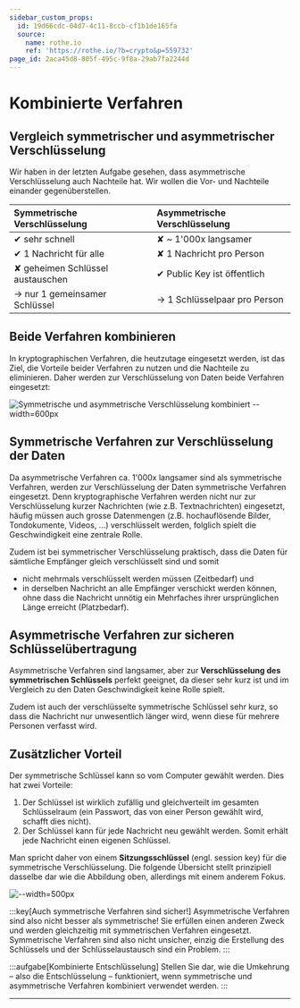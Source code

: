 ```yaml
---
sidebar_custom_props:
  id: 19d66cdc-04d7-4c11-8ccb-cf1b1de165fa
  source:
    name: rothe.io
    ref: 'https://rothe.io/?b=crypto&p=559732'
page_id: 2aca45d8-805f-495c-9f8a-29ab7fa2244d
---
```


# Kombinierte Verfahren

## Vergleich symmetrischer und asymmetrischer Verschlüsselung
Wir haben in der letzten Aufgabe gesehen, dass asymmetrische Verschlüsselung auch Nachteile hat. Wir wollen die Vor- und Nachteile einander gegenüberstellen.

| Symmetrische Verschlüsselung     | Asymmetrische Verschlüsselung |
|:---------------------------------|:------------------------------|
| ✔ sehr schnell                   | ✘ ~ 1'000x langsamer          |
| ✔ 1 Nachricht für alle           | ✘ 1 Nachricht pro Person      |
| ✘ geheimen Schlüssel austauschen | ✔ Public Key ist öffentlich   |
| → nur 1 gemeinsamer Schlüssel    | → 1 Schlüsselpaar pro Person  |

## Beide Verfahren kombinieren
In kryptographischen Verfahren, die heutzutage eingesetzt werden, ist das Ziel, die Vorteile beider Verfahren zu nutzen und die Nachteile zu eliminieren. Daher werden zur Verschlüsselung von Daten beide Verfahren eingesetzt:

![Symmetrische und asymmetrische Verschlüsselung kombiniert --width=600px](img/symm-asymm-encryption.svg)

## Symmetrische Verfahren zur Verschlüsselung der Daten
Da asymmetrische Verfahren ca. 1'000x langsamer sind als symmetrische Verfahren, werden zur Verschlüsselung der Daten symmetrische Verfahren eingesetzt. Denn kryptographische Verfahren werden nicht nur zur Verschlüsselung kurzer Nachrichten (wie z.B. Textnachrichten) eingesetzt, häufig müssen auch grosse Datenmengen (z.B. hochauflösende Bilder, Tondokumente, Videos, ...) verschlüsselt werden, folglich spielt die Geschwindigkeit eine zentrale Rolle.

Zudem ist bei symmetrischer Verschlüsselung praktisch, dass die Daten für sämtliche Empfänger gleich verschlüsselt sind und somit
- nicht mehrmals verschlüsselt werden müssen (Zeitbedarf) und
- in derselben Nachricht an alle Empfänger verschickt werden können, ohne dass die Nachricht unnötig ein Mehrfaches ihrer ursprünglichen Länge erreicht (Platzbedarf).

## Asymmetrische Verfahren zur sicheren Schlüsselübertragung
Asymmetrische Verfahren sind langsamer, aber zur **Verschlüsselung des symmetrischen Schlüssels** perfekt geeignet, da dieser sehr kurz ist und im Vergleich zu den Daten Geschwindigkeit keine Rolle spielt.

Zudem ist auch der verschlüsselte symmetrische Schlüssel sehr kurz, so dass die Nachricht nur unwesentlich länger wird, wenn diese für mehrere Personen verfasst wird.

## Zusätzlicher Vorteil
Der symmetrische Schlüssel kann so vom Computer gewählt werden. Dies hat zwei Vorteile:

1. Der Schlüssel ist wirklich zufällig und gleichverteilt im gesamten Schlüsselraum (ein Passwort, das von einer Person gewählt wird, schafft dies nicht).
2. Der Schlüssel kann für jede Nachricht neu gewählt werden. Somit erhält jede Nachricht einen eigenen Schlüssel.


Man spricht daher von einem **Sitzungsschlüssel** (engl. session key) für die symmetrische Verschlüsselung. Die folgende Übersicht stellt prinzipiell dasselbe dar wie die Abbildung oben, allerdings mit einem anderem Fokus.

![--width=500px](img/symm-asymm-encryption-binary.svg)

:::key[Auch symmetrische Verfahren sind sicher!]
Asymmetrische Verfahren sind also nicht besser als symmetrische! Sie erfüllen einen anderen Zweck und werden gleichzeitig mit symmetrischen Verfahren eingesetzt. Symmetrische Verfahren sind also nicht unsicher, einzig die Erstellung des Schlüssels und der Schlüsselaustausch sind ein Problem.
:::

:::aufgabe[Kombinierte Entschlüsselung]
Stellen Sie dar, wie die Umkehrung – also die Entschlüsselung – funktioniert, wenn symmetrische und asymmetrische Verfahren kombiniert verwendet werden.
:::

---
